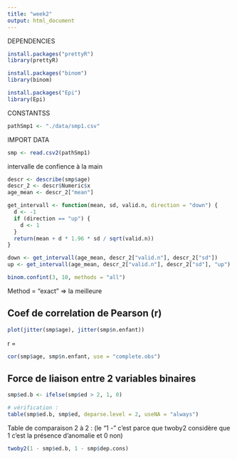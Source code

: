 ```yaml
---
title: "week2"
output: html_document
---
```


DEPENDENCIES
```r
install.packages("prettyR")
library(prettyR)

install.packages("binom")
library(binom)

install.packages("Epi")
library(Epi)
```


CONSTANTSS
```r
pathSmp1 <- "./data/smp1.csv"
```


IMPORT DATA
```r
smp <- read.csv2(pathSmp1)
```


intervalle de confience à la main
```r
descr <- describe(smp$age)
descr_2 <- descr$Numeric$x
age_mean <- descr_2["mean"]

get_intervall <- function(mean, sd, valid.n, direction = "down") {
  d <- -1
  if (direction == "up") {
    d <- 1
  }
  return(mean + d * 1.96 * sd / sqrt(valid.n))
}

down <- get_intervall(age_mean, descr_2["valid.n"], descr_2["sd"])
up <- get_intervall(age_mean, descr_2["valid.n"], descr_2["sd"], "up")
```

```r
binom.confint(3, 10, methods = "all")
```
Method = "exact" => la meilleure



## Coef de correlation de Pearson (r)

```r
plot(jitter(smp$age), jitter(smp$n.enfant))
```

r =
```r
cor(smp$age, smp$n.enfant, use = "complete.obs")
```

## Force de liaison entre 2 variables binaires

```r
smp$ed.b <- ifelse(smp$ed > 2, 1, 0)

# vérification :
table(smp$ed.b, smp$ed, deparse.level = 2, useNA = "always")
```

Table de comparaison 2 à 2 :
(le "1 -" c'est parce que twoby2 considère que 1 c'est la présence d'anomalie et 0 non)
```r
twoby2(1 - smp$ed.b, 1 - smp$dep.cons)
```
































